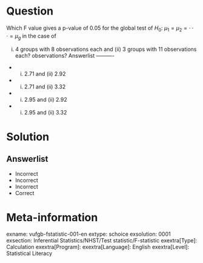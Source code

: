 Question
========

Which F value gives a p-value of 0.05 for the global test of $H_{0}$: $\mu_{1} = \mu_{2} = ··· = \mu_{g}$ in the case of

(i) 4 groups with 8 observations each and (ii) 3 groups with 11 observations each? observations? 
Answerlist
----------
* (i) 2.71 and (ii) 2.92
* (i) 2.71 and (ii) 3.32
* (i) 2.95 and (ii) 2.92
* (i) 2.95 and (ii) 3.32

Solution
========

Answerlist
----------
* Incorrect
* Incorrect
* Incorrect
* Correct

Meta-information
================
exname: vufgb-fstatistic-001-en
extype: schoice
exsolution: 0001
exsection: Inferential Statistics/NHST/Test statistic/F-statistic
exextra[Type]: Calculation
exextra[Program]: 
exextra[Language]: English
exextra[Level]: Statistical Literacy
